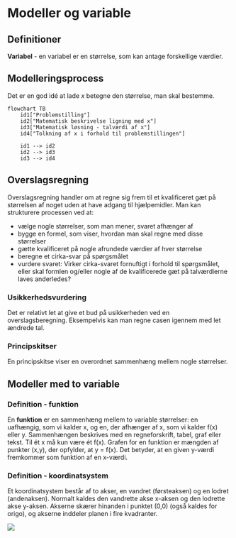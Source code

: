 # Modeller og variable

## Definitioner

**Variabel** - en variabel er en størrelse, som kan antage forskellige værdier.

## Modelleringsprocess
Det er en god idé at lade $x$ betegne den størrelse, man skal bestemme.
```mermaid
flowchart TB
    id1["Problemstilling"]
    id2["Matematisk beskrivelse ligning med x"]
    id3["Matematisk løsning - talværdi af x"]
    id4["Tolkning af x i forhold til problemstillingen"]

    id1 --> id2
    id2 --> id3
    id3 --> id4
```

## Overslagsregning
Overslagsregning handler om at regne sig frem til et kvalificeret gæt på størrelsen af noget uden at have adgang til hjælpemidler. 
Man kan strukturere processen ved at:

- vælge nogle størrelser, som man mener, svaret afhænger af
- bygge en formel, som viser, hvordan man skal regne med disse størrelser
- gætte kvalificeret på nogle afrundede værdier af hver størrelse
- beregne et cirka-svar på spørgsmålet
- vurdere svaret: Virker cirka-svaret fornuftigt i forhold til spørgsmålet, eller skal formlen og/eller nogle af de kvalificerede gæt på talværdierne laves anderledes?

### Usikkerhedsvurdering
Det er relativt let at give et bud på usikkerheden ved en overslagsberegning.
Eksempelvis kan man regne casen igennem med let ændrede tal.

### Principskitser
En principskitse viser en overordnet sammenhæng mellem nogle størrelser.

## Modeller med to variable

### Definition - funktion
En **funktion** er en sammenhæng mellem to variable størrelser: en uafhængig, som vi kalder x, og en, der afhænger af x, som vi kalder f(x) eller y.
Sammenhængen beskrives med en regneforskrift, tabel, graf eller tekst. 
Til ét x må kun være ét f(x).
Grafen for en funktion er mængden af punkter (x,y), der opfylder, at y = f(x).
Det betyder, at en given y-værdi fremkommer som funktion af en x-værdi.

### Definition - koordinatsystem
Et koordinatsystem består af to akser, en vandret (førsteaksen) og en lodret (andenaksen). 
Normalt kaldes den vandrette akse x-aksen og den lodrette akse y-aksen.
Akserne skærer hinanden i punktet (0,0) (også kaldes for origo), og akserne inddeler planen i fire kvadranter.

![](figs/koordinatsystem.png)